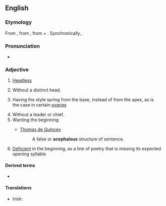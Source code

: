 ==English==

===Etymology===
From {{der|en|fr|acéphale}}, from {{der|en|grc|ἀκέφαλος||headless}}, from {{m|grc|ἀ-||not}} + {{m|grc|κεφαλή||head}}. Synchronically, {{affix|en|a-|-cephalous}}.

===Pronunciation===
* {{IPA|/əˈsɛfələs/|lang=en}}

===Adjective===
{{en-adj}}

# [[headless|Headless]]
# {{lb|en|zoology|applied to [[bivalve]] [[mollusk]]s}} Without a distinct head.
# {{lb|en|botany}} Having the style spring from the base, instead of from the apex, as is the case in certain [[ovary|ovaries]]
# Without a leader or chief.
# Wanting the beginning
#* {{rfdate||and other bibliographic particulars}} [[w:Thomas de Quincey|Thomas de Quincey]]
#*: A false or '''acephalous''' structure of sentence.
# {{lb|en|prosody}} [[deficient|Deficient]] in the beginning, as a line of poetry that is missing its expected opening syllable
#: {{rfquotek|lang=en|Brande}}

====Derived terms====
* {{l|en|acephalously}}

====Translations====
{{trans-see|headless}}

{{trans-see|without a leader or chief|leaderless}}
{{ttbc-top}}
* Irish: {{t-check|ga|aiceifileach}}
{{trans-mid}}
{{trans-bottom}}
